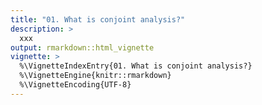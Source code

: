 ```yaml
---
title: "01. What is conjoint analysis?"
description: >
  xxx
output: rmarkdown::html_vignette
vignette: >
  %\VignetteIndexEntry{01. What is conjoint analysis?}
  %\VignetteEngine{knitr::rmarkdown}
  %\VignetteEncoding{UTF-8}
---
```

